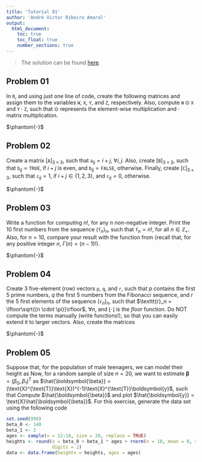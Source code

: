 ```yaml
---
title: 'Tutorial 01'
author: 'André Victor Ribeiro Amaral'
output:
  html_document:
    toc: true
    toc_float: true
    number_sections: true
---
```


> The solution can be found [here](./sol_QuYDke.html).

## Problem 01 {-}

In `R`, and using just one line of code, create the following matrices and assign them to the variables `W`, `X`, `Y`, and `Z`, respectively.
\begin{align}
\texttt{W} = 
\begin{pmatrix}
1 & 4 & 7 \\
2 & 5 & 8 \\
3 & 6 & 9
\end{pmatrix},~
\texttt{X} = 
\begin{pmatrix}
1 & 2 & 3 \\
4 & 5 & 6 \\
7 & 8 & 9
\end{pmatrix},~

\texttt{Y} = 
\begin{pmatrix}
1 & 0 & 0 \\
0 & 1 & 0 \\
0 & 0 & 1
\end{pmatrix}, \text{ and }

\texttt{Z} = 
\begin{pmatrix}
0 & 0 & 1 \\
0 & 1 & 0 \\
1 & 0 & 0
\end{pmatrix}.
\end{align}
Also, compute $\texttt{W}\odot\texttt{X}$ and $\texttt{Y} \cdot \texttt{Z}$, such that $\odot$ represents the element-wise multiplication and $\cdot$ matrix multiplication.

$\phantom{-}$

## Problem 02 {-}

Create a matrix $[\texttt{A}]_{3 \times 3}$, such that $\texttt{a}_{ij} = i + j$, $\forall i, j$. Also, create $[\texttt{B}]_{3 \times 3}$, such that $\texttt{b}_{ij} = \texttt{TRUE}$, if $i + j$ is even, and $\texttt{b}_{ij} = \texttt{FALSE}$, otherwise. Finally, create $[\texttt{C}]_{3 \times 3}$, such that $\texttt{c}_{ij} = 1$, if $i + j \in \{1, 2, 3\}$, and $\texttt{c}_{ij} = 0$, otherwise.

$\phantom{-}$

## Problem 03 {-}

Write a function for computing $n!$, for any $n$ non-negative integer. Print the 10 first numbers from the sequence $(\texttt{f}_n)_n$, such that $\texttt{f}_n = n!$, for all $n \in \mathbb{Z}_{+}$. Also, for $n = 10$, compare your result with the \texttt{gamma()} function from \texttt{R} (recall that, for any positive integer $n$, $\Gamma(n) = (n - 1)!$).

$\phantom{-}$

## Problem 04 {-}

Create 3 five-element (row) vectors $\texttt{p}$, $\texttt{q}$, and $\texttt{r}$, such that $p$ contains the first 5 prime numbers, $q$ the first 5 numbers from the Fibonacci sequence, and $r$ the 5 first elements of the sequence $(\texttt{r}_n)_n$, such that $\texttt{r}_n = \lfloor\sqrt{(n \cdot \pi)}\rfloor$, $\forall n$, and $\lfloor \cdot \rfloor$ is the *floor* function. Do NOT compute the terms manually (write functions!), so that you can easily extend it to larger vectors. Also, create the matrices 
\begin{align}
\texttt{A} = 
\begin{pmatrix}
\texttt{p} \\
\texttt{q} \\
\texttt{r}
\end{pmatrix}, \text{ and }
\texttt{B} = 
\begin{pmatrix}
\texttt{p}^{\text{T}} & \texttt{q}^{\text{T}} & \texttt{r}^{\text{T}}
\end{pmatrix}.
\end{align}

$\phantom{-}$

## Problem 05 {-}

Suppose that, for the population of male teenagers, we can model their height as
\begin{align}
\texttt{height}_i = \beta_0 + \beta_1 \cdot \texttt{age}_i + \epsilon_i, \text{ such that } \epsilon_i \sim \text{Normal}(0, \sigma^2_{\epsilon}).
\end{align}
Now, for a random sample of size $n = 20$, we want to estimate $\boldsymbol{\beta} = (\beta_0, \beta_1)^{\text{T}}$ as $\hat{\boldsymbol{\beta}} = (\text{X}^{\text{T}}\text{X})^{-1}\text{X}^{\text{T}}\boldsymbol{y}$, such that
\begin{align}
\text{X} = 
\begin{pmatrix}
1 & \texttt{age}_1 \\
\vdots & \vdots \\
1 & \texttt{age}_{20}
\end{pmatrix}, \text{ and }
\boldsymbol{y} = 
\begin{pmatrix}
\texttt{height}_1 \\
\vdots \\
\texttt{height}_{20}
\end{pmatrix}.
\end{align}
Compute $\hat{\boldsymbol{\beta}}$ and plot $\hat{\boldsymbol{y}} = \text{X}\hat{\boldsymbol{\beta}}$. For this exercise, generate the data set using the following code

```r
set.seed(999)
beta_0 <- 140
beta_1 <- 2
ages <- sample(x = 12:18, size = 20, replace = TRUE)
heights <- round(x = beta_0 + beta_1 * ages + rnorm(n = 10, mean = 0, sd = 2), 
                 digits = 2)
data <- data.frame(heights = heights, ages = ages)
```
